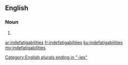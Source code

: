 ==English==

===Noun===
{{head|en|plural}}

# {{plural of|indefatigability|lang=en|nocat=1}}

[[Category:English plurals ending in "-ies"]]

[[ar:indefatigabilities]]
[[fr:indefatigabilities]]
[[ku:indefatigabilities]]
[[my:indefatigabilities]]
